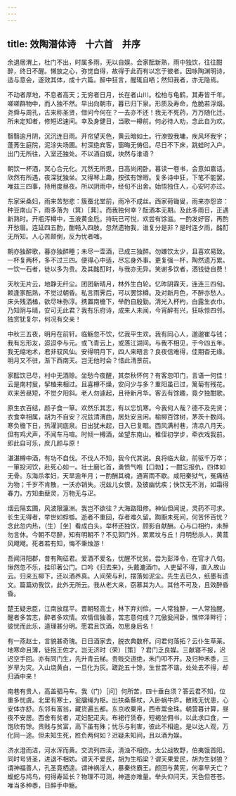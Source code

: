 ```yaml
---
---
---
```

title: 效陶潜体诗　十六首　并序
---



余退居渭上，杜门不出，时属多雨，无以自娱。会家酝新熟，雨中独饮，往往酣醉，终日不醒。懒放之心，弥觉自得，故得于此而有以忘于彼者。因咏陶渊明诗，适与意会，遂效其体，成十六篇。醉中狂言，醒辄自哂；然知我者，亦无隐焉。

不动者厚地，不息者高天；无穷者日月，长在者山川。松柏与龟鹤，其寿皆千年。嗟嗟群物中，而人独不然。早出向朝市，暮已归下泉。形质及寿命，危脆若浮烟。尧舜与周孔，古来称圣贤，借问今何在？一去亦不还！我无不死药，万万随化迁。所未定知者，修短迟速间。幸及身健日，当歌一樽前。何必待人劝，念此自为欢。

翳翳逾月阴，沉沉连日雨。开帘望天色，黄云暗如土。行潦毁我墉，疾风坏我宇；蓬莠生庭院，泥涂失场圃。村深绝宾客，窗晦无俦侣。尽日不下床，跳蛙时入户。出门无所往，入室还独处。不以酒自娱，块然与谁语？

朝饮一杯酒，冥心合元化。兀然无所思，日高尚闲卧。暮读一卷书，会意如嘉话。欣然有所遇，夜深犹独坐。又得琴上趣，按弦有馀暇。复多诗中狂，下笔不能罢。唯兹三四事，持用度昼夜。所以阴雨中，经旬不出舍。始悟独住人，心安时亦过。

东家采桑妇，雨来苦愁悲：簇蚕北堂前，雨冷不成丝。西家荷锄叟，雨来亦怨咨：种豆南山下，雨多落为（箕）［萁］。而我独何幸？酝酒本无期。及此多雨日，正遇新熟时。开瓶泻樽中，玉液黄金卮。持玩已可悦，欢尝有馀滋。一酌发好容，再酌开愁眉。连延四五酌，酣畅入四肢。忽然遗物我，谁复分是非？是时连夕雨，酩酊无所知。人心苦颠倒，反为忧者嗤。

朝亦独醉歌，暮亦独醉睡；未尽一壶酒，已成三独醉。勿嫌饮太少，且喜欢易致。一杯复两杯，多不过三四。便得心中适，尽忘身外事。更复强一杯，陶然遗万累。一饮一石者，徒以多为贵。及其酩酊时，与我亦无异。笑谢多饮者，酒钱徒自费！

天秋无片云，地静无纤尘。团团新晴月，林外生白轮。忆昨阴霖天，连连三四旬。赖逢家酝熟，不觉过朝昏。私言雨霁后，可以罢馀樽。及对新月色，不醉亦愁人。床头残洒榼，欲尽味弥淳。携置南檐下，举酌自殷勤。清光入杯杓，白露生衣巾。乃知阴与晴，安可无此君？我有乐府诗，成来人未闻，今宵醉有兴，狂咏惊四邻。独赏犹复尔，何况有交亲！

中秋三五夜，明月在前轩。临觞忽不饮，忆我平生欢。我有同心人，邈邈崔与钱；我有忘形友，迢迢李与元。或飞青云上，或落江湖间。与我不相见，于今四五年。我无缩地术，君非驭风仙。安得明月下，四人来晤言？良夜信难得，佳期杳无缘。明月又不驻，渐下西南天。岂无他时会？惜此清景前。

家酝饮已尽，村中无酒赊。坐愁今夜醒，其奈秋怀何？有客忽叩门，言语一何佳！云是南村叟，挈榼来相过。且喜樽不燥，安问少与多？重阳虽已过，篱菊有残花。欢来苦昼短，不觉夕阳斜。老人勿遽起，且待新月华。客去有馀趣，竟夕独酣歌。

原生衣百结，颜子食一箪。欢然乐其志，有以忘饥寒。今我何人哉？德不及先贤；衣食幸相属，胡为不自安？况兹清渭曲，居处安且闲。榆柳百馀树，茅茨十数间。寒负檐下日，热濯涧底泉。日出犹未起，日入已复眠。西风满村巷，清凉八月天。但有鸡犬声，不闻车马喧。时倾一樽酒，坐望东南山。稚侄初学步，牵衣戏我前。即此自可乐，庶几颜与原！

湛湛樽中酒，有功不自伐。不伐人不知，我今代其说。良将临大敌，前驱千万卒；一箪投河饮，赴死心如一。壮士磨匕首，勇愤气咆【口勃】；一酣忘报仇，四体如无骨。东海杀孝妇，天旱逾年月；一酌酬其魂，通宵雨不歇。咸阳秦狱气，冤痛结为物；千岁不肯散，一沃亦销失。况兹儿女恨，及彼幽忧疾；快饮无不消，如霜得春力。方知曲蘖灵，万物无与疋。

烟云隔玄圃，风波限瀛洲。我岂不欲往？大海路阻修。神仙但闻说，灵药不可求。长生无得者，举世如蜉蝣。逝者不重回，存者难久留。踟蹰未死间，何苦怀百忧？念此忽内热，（生）［坐］看成白头。举杯还独饮，顾影自献酬。心与口相约，未醉勿言休。今朝不尽醉，知有明朝不？不见郭门外，累累坟与丘！月明愁杀人，黄蒿风飕飕。死者若有知，悔不秉烛游！

吾闻浔阳郡，昔有陶征君。爱酒不爱名，忧醒不忧贫。尝为彭泽令，在官才八旬。愀然忽不乐，挂印著公门。口吟《归去来》，头戴漉酒巾。人吏留不得，直入故山云。归来五柳下，还以酒养真。人间荣与利，摆落如泥尘。先生去已久，纸墨有遗文。篇篇劝我饮，此外无所云。我从老大来，窃慕其为人。其他不可及，且效醉昏昏。

楚王疑忠臣，江南放屈平。晋朝轻高士，林下弃刘伶。一人常独醉，一人常独醒。醒者多苦志，醉者多欢情。欢情信独善，苦志意何成？兀傲瓮间卧，憔悴泽畔行；彼忧而此乐，道理甚分明。愿君且饮酒，勿思身后名！

有一燕赵士，言貌甚奇瑰。日日酒家去，脱衣典数杯。问君何落拓？云仆生草莱。地寒命且薄，徒抱王佐才。岂无济时（荣）［策］？君门乏良媒。三献寝不报，迟迟空手回。亦有同门生，先升青云梯。贵贱交道绝，朱门叩不开。及归种禾黍，三岁旱为灾。入山烧黄白，一旦化为灰。蹉跎五十馀，生世苦不谐。处处去不得，却归酒中来！

南巷有贵人，高盖驷马车。我（门）［问］何所苦，四十垂白须？答云君不知，位重多忧虞。北里有寒士，瓮牖绳为枢。出扶桑藜杖，入卧蜗牛庐。散贱无忧患，心安体亦舒。东邻有富翁，藏货遍五都。东京收粟帛，西市鬻金珠。朝营暮计算，昼夜不安居。西舍有贫者，疋妇配疋夫。布裙行赁舂，短褐坐佣书，以此求口食，一饱欣有馀。贵贱与贫富，高下虽有殊；忧乐与利害，彼此不相逾。是以达人观，万化同一途。但未知生死，胜负两何如？迟疑未知间，且以酒为娱。

济水澄而洁，河水浑而黄。交流列四渎，清浊不相伤。太公战牧野，伯夷饿首阳。同时号贤圣，进退不相妨。谓天不爱民，胡为生稻梁？谓天果爱民，胡为生豺狼？谓神福善人，孔圣竟栖遑。谓神祸淫人，暴秦终霸王。颜回与黄宪，何辜早夭亡？蝮蛇与鸠鸟，何得寿延长？物理不可测，神道亦难量。举头仰问天，天色但苍苍。唯当多种黍，日醉手中觞。